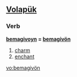 ==[[Volapük]]==

===Verb===
'''[[bemagivoyn]] = [[bemagivön]]''' 

# [[charm]] 
# [[enchant]]

[[vo:bemagivön]]